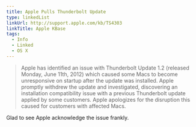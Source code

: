 ```yaml
---
title: Apple Pulls Thunderbolt Update
type: linkedList
linkUrl: http://support.apple.com/kb/TS4303
linkTitle: Apple KBase
tags:
  - Info
  - Linked
  - OS X
---
```


> Apple has identified an issue with Thunderbolt Update 1.2 (released Monday, June 11th, 2012) which caused some Macs to become unresponsive on startup after the update was installed. Apple promptly withdrew the update and investigated, discovering an installation compatibility issue with a previous Thunderbolt update applied by some customers. Apple apologizes for the disruption this caused for customers with affected Macs.

Glad to see Apple acknowledge the issue frankly.
